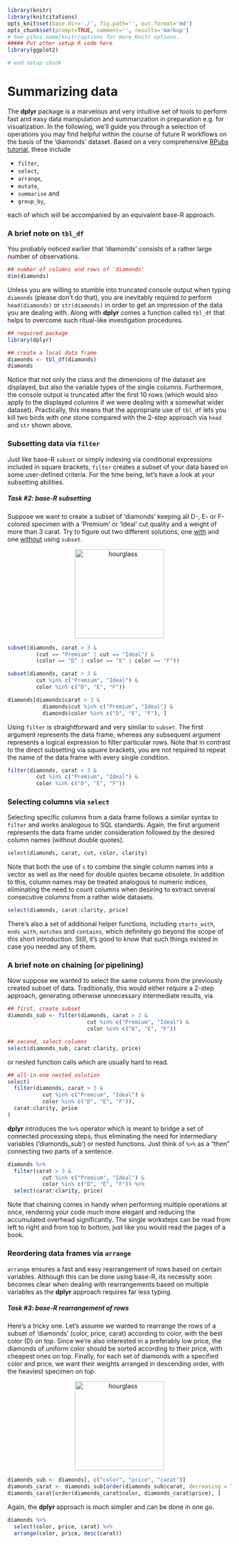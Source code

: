 ```r
library(knitr)
library(knitcitations)
opts_knit$set(base.dir='./', fig.path='', out.format='md')
opts_chunk$set(prompt=TRUE, comment='', results='markup')
# See yihui.name/knitr/options for more Knitr options.
##### Put other setup R code here
library(ggplot2)

# end setup chunk
```
# Summarizing data

The **dplyr** package is a marvelous and very intuitive set of tools to perform 
fast and easy data manipulation and summarization in preparation e.g. for 
visualization. In the following, we'll guide you through a selection of 
operations you may find helpful within the course of future R workflows on the 
basis of the 'diamonds' dataset. Based on a very comprehensive 
[RPubs tutorial](https://rpubs.com/justmarkham/dplyr-tutorial), these include

* `filter`, 
* `select`, 
* `arrange`, 
* `mutate`, 
* `summarise` and 
* `group_by`, 

each of which will be accompanied by an equivalent base-R approach.

### A brief note on `tbl_df`
You probably noticed earlier that 'diamonds' consists of a rather large number 
of observations. 

```r
## number of columns and rows of 'diamonds'
dim(diamonds)
```

Unless you are willing to stumble into truncated console output when typing 
`diamonds` (please don't do that), you are inevitably required to perform 
`head(diamonds)` or `str(diamonds)` in order to get an impression of the data 
you are dealing with. Along with **dplyr** comes a function called `tbl_df` that 
helps to overcome such ritual-like investigation procedures. 

```r
## required package
library(dplyr)

## create a local data frame
diamonds <- tbl_df(diamonds)
diamonds
```

Notice that not only the class and the dimensions of the dataset are displayed, 
but also the variable types of the single columns. Furthermore, the console 
output is truncated after the first 10 rows (which would also apply to the 
displayed columns if we were dealing with a somewhat wider dataset). Practically, 
this means that the appropriate use of `tbl_df` lets you kill two birds with one 
stone compared with the 2-step approach via `head` and `str` shown above. 

### Subsetting data via `filter`
Just like base-R `subset` or simply indexing via conditional expressions 
included in square brackets, `filter` creates a subset of your data based on 
some user-defined criteria. For the time being, let's have a look at your 
subsetting abilities.

##### Task #2: base-R subsetting
Suppose we want to create a subset of 'diamonds' keeping all D-, E- or F-colored 
specimen with a 'Premium' or 'Ideal' cut quality and a weight of more than 3 
carat. Try to figure out two different solutions, one <u>with</u> and one 
<u>without</u> using `subset`. 

<center>
  <img src="https://pixabay.com/static/uploads/photo/2012/04/14/14/04/hourglass-34048_640.png" alt="hourglass" style="width: 200px;"/>
</center>

```r
subset(diamonds, carat > 3 & 
         (cut == "Premium" | cut == "Ideal") & 
         (color == "D" | color == "E" | color == "F"))

subset(diamonds, carat > 3 &
         cut %in% c("Premium", "Ideal") &
         color %in% c("D", "E", "F"))

diamonds[diamonds$carat > 3 & 
           diamonds$cut %in% c("Premium", "Ideal") &
           diamonds$color %in% c("D", "E", "F"), ]
```

Using `filter` is straightforward and very similar to `subset`. The first 
argument represents the data frame, whereas any subsequent argument represents a 
logical expression to filter particular rows. Note that in contrast to the 
direct subsetting via square brackets, you are not required to repeat the name 
of the data frame with every single condition.

```r
filter(diamonds, carat > 3 &
         cut %in% c("Premium", "Ideal") &
         color %in% c("D", "E", "F"))
```

### Selecting columns via `select`
Selecting specific columns from a data frame follows a similar syntax to 
`filter` and works analogous to SQL standards. Again, the first argument 
represents the data frame under consideration followed by the desired column 
names (without double quotes). 

```r
select(diamonds, carat, cut, color, clarity)
```

Note that both the use of `c` to combine the single column names into a vector 
as well as the need for double quotes became obsolete. In addition to this, 
column names may be treated analogous to numeric indices, eliminating the need 
to count columns when desiring to extract several consecutive columns from a 
rather wide datasets. 

```r
select(diamonds, carat:clarity, price)
```

There's also a set of additional helper functions, including `starts_with`, 
`ends_with`, `matches` and `contains`, which definitely go beyond the scope of 
this short introduction. Still, it's good to know that such things existed in 
case you needed any of them.

### A brief note on chaining (or pipelining)
Now suppose we wanted to select the same columns from the previously created 
subset of data. Traditionally, this would either require a 2-step approach, 
generating otherwise unnecessary intermediate results, via 

```r
## first, create subset
diamonds_sub <- filter(diamonds, carat > 3 &
                         cut %in% c("Premium", "Ideal") &
                         color %in% c("D", "E", "F"))

## second, select columns
select(diamonds_sub, carat:clarity, price)
```

or nested function calls which are usually hard to read.

```r
## all-in-one nested solution
select(
  filter(diamonds, carat > 3 &
           cut %in% c("Premium", "Ideal") &
           color %in% c("D", "E", "F")), 
  carat:clarity, price
)
```

**dplyr** introduces the `%>%` operator which is meant to bridge a set of 
connected processing steps, thus eliminating the need for intermediary 
variables ('diamonds_sub') or nested functions. Just think of `%>%` as a "then" 
connecting two parts of a sentence.

```r
diamonds %>%
  filter(carat > 3 &
           cut %in% c("Premium", "Ideal") &
           color %in% c("D", "E", "F")) %>%
  select(carat:clarity, price)
```

Note that chaining comes in handy when performing multiple operations at once, 
rendering your code much more elegant and reducing the accumulated overhead 
significantly. The single worksteps can be read from left to right and from top 
to bottom, just like you would read the pages of a book. 

### Reordering data frames via `arrange`
`arrange` ensures a fast and easy rearrangement of rows based on certain 
variables. Although this can be done using base-R, its necessity soon becomes 
clear when dealing with rearrangements based on multiple variables as the **dplyr** 
approach requires far less typing.

##### Task #3: base-R rearrangement of rows
Here's a tricky one. Let's assume we wanted to rearrange the rows of a subset of 
'diamonds' (color, price, carat) according to color, with the best color (D) on 
top. Since we're also interested in a preferably low price, the diamonds of 
uniform color should be sorted according to their price, with cheapest ones on 
top. Finally, for each set of diamonds with a specified color and price, we want 
their weights arranged in descending order, with the heaviest specimen on top.

<center>
  <img src="https://pixabay.com/static/uploads/photo/2012/04/14/14/04/hourglass-34048_640.png" alt="hourglass" style="width: 200px;"/>
</center>

```r
diamonds_sub <- diamonds[, c("color", "price", "carat")]
diamonds_carat <- diamonds_sub[order(diamonds_sub$carat, decreasing = TRUE), ]
diamonds_carat[order(diamonds_carat$color, diamonds_carat$price), ]
```

Again, the **dplyr** approach is much simpler and can be done in one go. 

```r
diamonds %>%
  select(color, price, carat) %>%
  arrange(color, price, desc(carat))
```